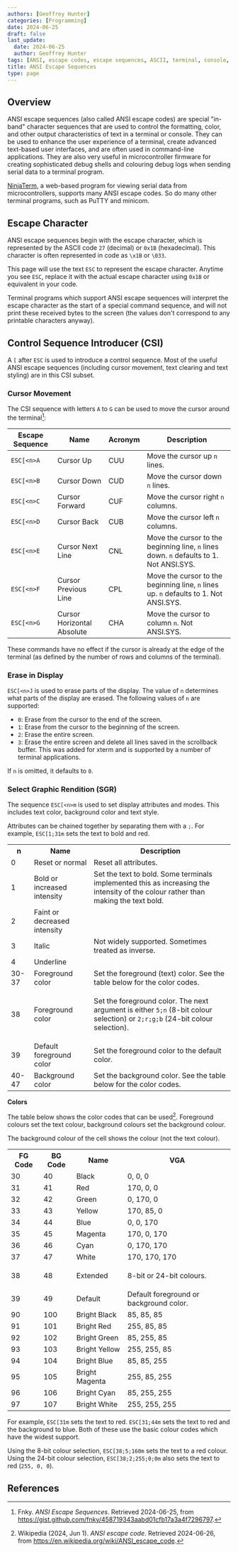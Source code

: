 ```yaml
---
authors: [Geoffrey Hunter]
categories: [Programming]
date: 2024-06-25
draft: false
last_update:
  date: 2024-06-25
  author: Geoffrey Hunter
tags: [ANSI, escape codes, escape sequences, ASCII, terminal, console, color, text, formatting]
title: ANSI Escape Sequences
type: page
---
```



## Overview

ANSI escape sequences (also called ANSI escape codes) are special "in-band" character sequences that are used to control the formatting, color, and other output characteristics of text in a terminal or console. They can be used to enhance the user experience of a terminal, create advanced text-based user interfaces, and are often used in command-line applications. They are also very useful in microcontroller firmware for creating sophisticated debug shells and colouring debug logs when sending serial data to a terminal program.

[NinjaTerm](https://ninjaterm.mbedded.ninja/), a web-based program for viewing serial data from microcontrollers, supports many ANSI escape codes. So do many other terminal programs, such as PuTTY and minicom.

## Escape Character

ANSI escape sequences begin with the escape character, which is represented by the ASCII code `27` (decimal) or `0x1B` (hexadecimal). This character is often represented in code as `\x1B` or `\033`.

This page will use the text `ESC` to represent the escape character. Anytime you see `ESC`, replace it with the actual escape character using `0x1B` or equivalent in your code.

Terminal programs which support ANSI escape sequences will interpret the escape character as the start of a special command sequence, and will not print these received bytes to the screen (the values don't correspond to any printable characters anyway).

## Control Sequence Introducer (CSI)

A `[` after `ESC` is used to introduce a control sequence. Most of the useful ANSI escape sequences (including cursor movement, text clearing and text styling) are in this CSI subset.

### Cursor Movement

The CSI sequence with letters `A` to `G` can be used to move the cursor around the terminal[^fnky-ansi]:

| Escape Sequence | Name | Acronym | Description |
| --- | --- | --- | --- |
| `ESC[<n>A` | Cursor Up | CUU | Move the cursor up `n` lines. |
| `ESC[<n>B` | Cursor Down | CUD | Move the cursor down `n` lines. |
| `ESC[<n>C` | Cursor Forward | CUF | Move the cursor right `n` columns. |
| `ESC[<n>D` | Cursor Back | CUB | Move the cursor left `n` columns. |
| `ESC[<n>E` | Cursor Next Line | CNL | Move the cursor to the beginning line, `n` lines down. `n` defaults to 1. Not ANSI.SYS. |
| `ESC[<n>F` | Cursor Previous Line | CPL | Move the cursor to the beginning line, `n` lines up. `n` defaults to 1. Not ANSI.SYS. |
| `ESC[<n>G` | Cursor Horizontal Absolute | CHA | Move the cursor to column `n`. Not ANSI.SYS. |

These commands have no effect if the cursor is already at the edge of the terminal (as defined by the number of rows and columns of the terminal).

### Erase in Display

`ESC[<n>J` is used to erase parts of the display. The value of `n` determines what parts of the display are erased. The following values of `n` are supported:

* `0`: Erase from the cursor to the end of the screen.
* `1`: Erase from the cursor to the beginning of the screen.
* `2`: Erase the entire screen.
* `3`: Erase the entire screen and delete all lines saved in the scrollback buffer. This was added for xterm and is supported by a number of terminal applications.

If `n` is omitted, it defaults to `0`.

### Select Graphic Rendition (SGR)

The sequence `ESC[<n>m` is used to set display attributes and modes. This includes text color, background color and text style.

Attributes can be chained together by separating them with a `;`. For example, `ESC[1;31m` sets the text to bold and red.

<table>
  <tr>
    <th>n</th>
    <th>Name</th>
    <th>Description</th>
  </tr>
  <tr>
    <td>0</td>
    <td>Reset or normal</td>
    <td>Reset all attributes.</td>
  </tr>
  <tr>
    <td>1</td>
    <td>Bold or increased intensity</td>
    <td>Set the text to bold. Some terminals implemented this as increasing the intensity of the colour rather than making the text bold.</td>
  </tr>
  <tr>
    <td>2</td>
    <td>Faint or decreased intensity</td>
    <td></td>
  </tr>
  <tr>
    <td>3</td>
    <td>Italic</td>
    <td>Not widely supported. Sometimes treated as inverse.</td>
  </tr>
  <tr>
    <td>4</td>
    <td>Underline</td>
    <td></td>
  </tr>
  <tr>
    <td>30-37</td>
    <td>Foreground color</td>
    <td>Set the foreground (text) color. See the table below for the color codes.</td>
  </tr>
  <tr>
    <td>38</td>
    <td>Foreground color</td>
    <td>
    
Set the foreground color. The next argument is either `5;n` (8-bit colour selection) or `2;r;g;b` (24-bit colour selection).
</td>
  </tr>
  <tr>
    <td>39</td>
    <td>Default foreground color</td>
    <td>Set the foreground color to the default color.</td>
  </tr>
  <tr>
    <td>40-47</td>
    <td>Background color</td>
    <td>Set the background color. See the table below for the color codes.</td>
  </tr>
</table>

**Colors**

The table below shows the color codes that can be used[^wikipedia-ansi-escape-code]. Foreground colours set the text colour, background colours set the background colour.

The background colour of the cell shows the colour (not the text colour).

<table>
<tbody>
  <tr>
    <th>FG Code</th>
    <th>BG Code</th>
    <th>Name</th>
    <th style={{ width: '130px' }}>VGA</th>
  </tr>
  <tr>
    <td>30</td>
    <td>40</td>
    <td>Black</td>
    <td style={{ backgroundColor: 'rgb(0, 0, 0)', color: 'white' }}>0, 0, 0</td>
  </tr>
  <tr>
    <td>31</td>
    <td>41</td>
    <td>Red</td>
    <td style={{ backgroundColor: 'rgb(170, 0, 0)', color: 'white' }}>170, 0, 0</td>
  </tr>
  <tr>
    <td>32</td>
    <td>42</td>
    <td>Green</td>
    <td style={{ backgroundColor: 'rgb(0, 170, 0)', color: 'white' }}>0, 170, 0</td>
  </tr>
  <tr>
    <td>33</td>
    <td>43</td>
    <td>Yellow</td>
    <td style={{ backgroundColor: 'rgb(170, 85, 0)', color: 'white' }}>170, 85, 0</td>
  </tr>
  <tr>
    <td>34</td>
    <td>44</td>
    <td>Blue</td>
    <td style={{ backgroundColor: 'rgb(0, 0, 170)', color: 'white' }}>0, 0, 170</td>
  </tr>
  <tr>
    <td>35</td>
    <td>45</td>
    <td>Magenta</td>
    <td style={{ backgroundColor: 'rgb(170, 0, 170)', color: 'white' }}>170, 0, 170</td>
  </tr>
  <tr>
    <td>36</td>
    <td>46</td>
    <td>Cyan</td>
    <td style={{ backgroundColor: 'rgb(0, 170, 170)', color: 'white' }}>0, 170, 170</td>
  </tr>
  <tr>
    <td>37</td>
    <td>47</td>
    <td>White</td>
    <td style={{ backgroundColor: 'rgb(170, 170, 170)', color: 'white' }}>170, 170, 170</td>
  </tr>
  <tr>
    <td>38</td>
    <td>48</td>
    <td>Extended</td>
    <td>
    
8-bit or 24-bit colours.
    </td>
  </tr>
  <tr>
    <td>39</td>
    <td>49</td>
    <td>Default</td>
    <td>Default foreground or background color.</td>
  </tr>
  <tr>
    <td>90</td>
    <td>100</td>
    <td>Bright Black</td>
    <td style={{ backgroundColor: 'rgb(85, 85, 85)', color: 'white' }}>85, 85, 85</td>
  </tr>
  <tr>
    <td>91</td>
    <td>101</td>
    <td>Bright Red</td>
    <td style={{ backgroundColor: 'rgb(255, 85, 85)', color: 'white' }}>255, 85, 85</td>
  </tr>
  <tr>
    <td>92</td>
    <td>102</td>
    <td>Bright Green</td>
    <td style={{ backgroundColor: 'rgb(85, 255, 85)', color: 'black' }}>85, 255, 85</td>
  </tr>
  <tr>
    <td>93</td>
    <td>103</td>
    <td>Bright Yellow</td>
    <td style={{ backgroundColor: 'rgb(255, 255, 85)', color: 'black' }}>255, 255, 85</td>
  </tr>
  <tr>
    <td>94</td>
    <td>104</td>
    <td>Bright Blue</td>
    <td style={{ backgroundColor: 'rgb(85, 85, 255)', color: 'white' }}>85, 85, 255</td>
  </tr>
  <tr>
    <td>95</td>
    <td>105</td>
    <td>Bright Magenta</td>
    <td style={{ backgroundColor: 'rgb(255, 85, 255)', color: 'white' }}>255, 85, 255</td>
  </tr>
  <tr>
    <td>96</td>
    <td>106</td>
    <td>Bright Cyan</td>
    <td style={{ backgroundColor: 'rgb(85, 255, 255)', color: 'black' }}>85, 255, 255</td>
  </tr>
  <tr>
    <td>97</td>
    <td>107</td>
    <td>Bright White</td>
    <td style={{ backgroundColor: 'rgb(255, 255, 255)', color: 'black' }}>255, 255, 255</td>
  </tr>
  </tbody>
</table>

For example, `ESC[31m` sets the text to red. `ESC[31;44m` sets the text to red and the background to blue. Both of these use the basic colour codes which have the widest support.

Using the 8-bit colour selection, `ESC[38;5;160m` sets the text to a red colour. Using the 24-bit colour selection, `ESC[38;2;255;0;0m` also sets the text to red (`255, 0, 0`).

## References

[^fnky-ansi]: Fnky. _ANSI Escape Sequences_. Retrieved 2024-06-25, from https://gist.github.com/fnky/458719343aabd01cfb17a3a4f7296797.
[^wikipedia-ansi-escape-code]: Wikipedia (2024, Jun 1). _ANSI escape code_. Retrieved 2024-06-26, from https://en.wikipedia.org/wiki/ANSI_escape_code.
